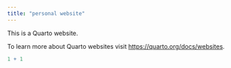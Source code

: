 ```yaml
---
title: "personal website"
---
```


This is a Quarto website.

To learn more about Quarto websites visit <https://quarto.org/docs/websites>.

```r
1 + 1
```

